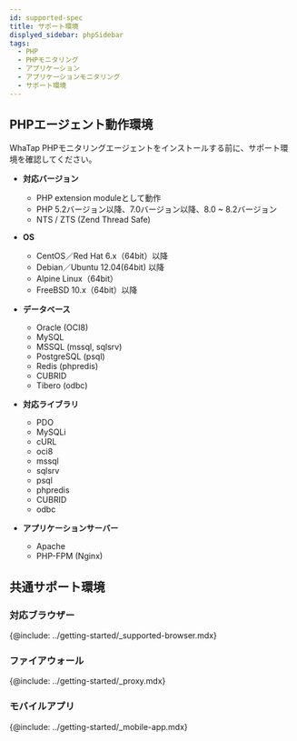 ```yaml
---
id: supported-spec
title: サポート環境
displyed_sidebar: phpSidebar
tags:
  - PHP
  - PHPモニタリング
  - アプリケーション
  - アプリケーションモニタリング
  - サポート環境
---
```



## PHPエージェント動作環境

WhaTap PHPモニタリングエージェントをインストールする前に、サポート環境を確認してください。

-   **対応バージョン**

    -   PHP extension moduleとして動作
    -   PHP 5.2バージョン以降、7.0バージョン以降、8.0 ~ 8.2バージョン
    -   NTS / ZTS (Zend Thread Safe)

-   **OS**

    -   CentOS／Red Hat 6.x（64bit）以降
    -   Debian／Ubuntu 12.04(64bit) 以降
    -   Alpine Linux（64bit）
    -   FreeBSD 10.x（64bit）以降

-   **データベース**

    -   Oracle (OCI8)
    -   MySQL
    -   MSSQL (mssql, sqlsrv)
    -   PostgreSQL (psql)
    -   Redis (phpredis)
    -   CUBRID
    -   Tibero (odbc)

-   **対応ライブラリ**

    -   PDO
    -   MySQLi
    -   cURL
    -   oci8
    -   mssql
    -   sqlsrv
    -   psql
    -   phpredis
    -   CUBRID
    -   odbc

-   **アプリケーションサーバー**

    -   Apache
    -   PHP-FPM (Nginx)    

## 共通サポート環境

### 対応ブラウザー

{@include: ../getting-started/_supported-browser.mdx}  

### ファイアウォール

{@include: ../getting-started/_proxy.mdx}  

### モバイルアプリ

{@include: ../getting-started/_mobile-app.mdx} 
